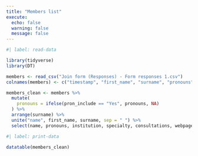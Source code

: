 ```yaml
---
title: "Members list"
execute: 
  echo: false
  warning: false
  message: false
---
```


```r
#| label: read-data

library(tidyverse)
library(DT)

members <- read_csv("Join form (Responses) - Form responses 1.csv")
colnames(members) <- c("timestamp", "first_name", "surname", "pronouns", "email", "institution", "webpage", "student", "specialty", "experience", "github", "consultations", "pron_include")

members_clean <- members %>%
  mutate(
    pronouns = ifelse(pron_include == "Yes", pronouns, NA)
  ) %>%
  arrange(surname) %>%
  unite("name", first_name, surname, sep = " ") %>%
  select(name, pronouns, institution, specialty, consultations, webpage)
```

```r
#| label: print-data

datatable(members_clean)
```

